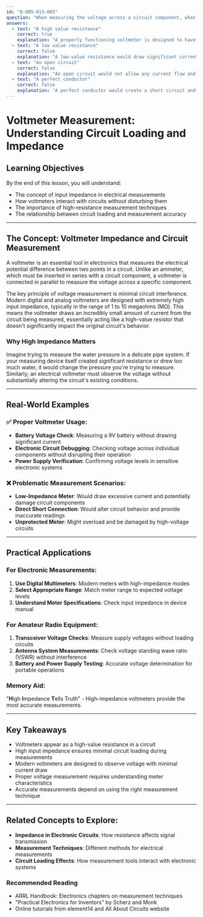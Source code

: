 ```yaml
---
id: "B-005-013-005"
question: "When measuring the voltage across a circuit component, what does the voltmeter appear to be in the circuit?"
answers:
  - text: "A high value resistance"
    correct: true
    explanation: "A properly functioning voltmeter is designed to have an extremely high input impedance (resistance), which means it draws minimal current from the circuit being measured. This high resistance ensures that the voltmeter does not significantly load or alter the circuit's behavior during measurement, allowing for accurate voltage readings without substantially disrupting the original circuit conditions."
  - text: "A low value resistance"
    correct: false
    explanation: "A low-value resistance would draw significant current from the circuit, potentially altering the voltage and circuit behavior. This would lead to inaccurate measurements and potentially damage sensitive electronic components. Modern voltmeters are specifically designed to avoid this problem by having very high input impedance."
  - text: "An open circuit"
    correct: false
    explanation: "An open circuit would not allow any current flow and would prevent voltage measurement. Voltmeters must have some level of conductivity to measure voltage, which is achieved through their high-impedance input design that allows minimal current flow while still enabling accurate voltage readings."
  - text: "A perfect conductor"
    correct: false
    explanation: "A perfect conductor would create a short circuit and draw maximum current, which would dramatically alter the circuit's behavior and potentially damage both the voltmeter and the circuit components. Voltmeters are intentionally designed to be as close to an open circuit as possible while still allowing precise voltage measurement."
---
```


# Voltmeter Measurement: Understanding Circuit Loading and Impedance

## Learning Objectives
By the end of this lesson, you will understand:
- The concept of input impedance in electrical measurements
- How voltmeters interact with circuits without disturbing them
- The importance of high-resistance measurement techniques
- The relationship between circuit loading and measurement accuracy

---

## The Concept: Voltmeter Impedance and Circuit Measurement

A voltmeter is an essential tool in electronics that measures the electrical potential difference between two points in a circuit. Unlike an ammeter, which must be inserted in series with a circuit component, a voltmeter is connected in parallel to measure the voltage across a specific component.

The key principle of voltage measurement is minimal circuit interference. Modern digital and analog voltmeters are designed with extremely high input impedance, typically in the range of 1 to 10 megaohms (MΩ). This means the voltmeter draws an incredibly small amount of current from the circuit being measured, essentially acting like a high-value resistor that doesn't significantly impact the original circuit's behavior.

### Why High Impedance Matters

Imagine trying to measure the water pressure in a delicate pipe system. If your measuring device itself created significant resistance or drew too much water, it would change the pressure you're trying to measure. Similarly, an electrical voltmeter must observe the voltage without substantially altering the circuit's existing conditions.

---

## Real-World Examples

### ✅ Proper Voltmeter Usage:
- **Battery Voltage Check**: Measuring a 9V battery without drawing significant current
- **Electronic Circuit Debugging**: Checking voltage across individual components without disrupting their operation
- **Power Supply Verification**: Confirming voltage levels in sensitive electronic systems

### ❌ Problematic Measurement Scenarios:
- **Low-Impedance Meter**: Would draw excessive current and potentially damage circuit components
- **Direct Short Connection**: Would alter circuit behavior and provide inaccurate readings
- **Unprotected Meter**: Might overload and be damaged by high-voltage circuits

---

## Practical Applications

### For Electronic Measurements:
1. **Use Digital Multimeters**: Modern meters with high-impedance modes
2. **Select Appropriate Range**: Match meter range to expected voltage levels
3. **Understand Meter Specifications**: Check input impedance in device manual

### For Amateur Radio Equipment:
1. **Transceiver Voltage Checks**: Measure supply voltages without loading circuits
2. **Antenna System Measurements**: Check voltage standing wave ratio (VSWR) without interference
3. **Battery and Power Supply Testing**: Accurate voltage determination for portable operations

### Memory Aid:
"**H**igh **I**mpedance **T**ells Truth" - High-impedance voltmeters provide the most accurate measurements.

---

## Key Takeaways

- Voltmeters appear as a high-value resistance in a circuit
- High input impedance ensures minimal circuit loading during measurements
- Modern voltmeters are designed to observe voltage with minimal current draw
- Proper voltage measurement requires understanding meter characteristics
- Accurate measurements depend on using the right measurement technique

---

## Related Concepts to Explore:
- **Impedance in Electronic Circuits**: How resistance affects signal transmission
- **Measurement Techniques**: Different methods for electrical measurements
- **Circuit Loading Effects**: How measurement tools interact with electronic systems

### Recommended Reading
- ARRL Handbook: Electronics chapters on measurement techniques
- "Practical Electronics for Inventors" by Scherz and Monk
- Online tutorials from element14 and All About Circuits website